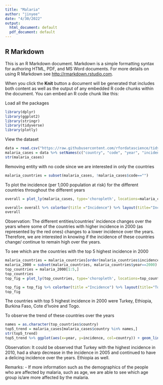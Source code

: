 ```yaml
---
title: "Malaria"
author: "jinyee"
date: "4/30/2022"
output:
  html_document: default
  pdf_document: default
---
```

## R Markdown

This is an R Markdown document. Markdown is a simple formatting syntax for authoring HTML, PDF, and MS Word documents. For more details on using R Markdown see <http://rmarkdown.rstudio.com>.

When you click the **Knit** button a document will be generated that includes both content as well as the output of any embedded R code chunks within the document. You can embed an R code chunk like this:

Load all the packages
```r
library(dplyr)
library(ggplot2)
library(stringr)
library(tidyverse)
library(plotly)
```

View the dataset
```r
data = read.csv("https://raw.githubusercontent.com/rfordatascience/tidytuesday/master/data/2018/2018-11-13/malaria_inc.csv")
malaria_cases = data %>% setNames(c("country", "code", "year", "incidence")) 
str(malaria_cases)
```

Removing entity with no code since we are interested in only the countries
```r
malaria_countries = subset(malaria_cases, !malaria_cases$code=="")
```

To plot the incidence (per 1,000 population at risk) for the different countries throughout the different years
```r
overall = plot_ly(malaria_cases, type='choropleth', locations=malaria_cases$code, z= malaria_cases$incidence, text=malaria_cases$country, colorscale="coloraxis", frame = malaria_cases$year)

overall= overall %>% colorbar(title ="Incidence") %>% layout(title="Incidence (per 1,000 population at risk) of malaria in different countries")
overall

```
Observation: The different entities/countries' incidence changes over the years where some of the countries with higher incidence in 2000 (as represented by the red ones) changes to a lower incidence over the years. Therefore, we are interested in knowing if the incidence of these countries change/ continue to remain high over the years.



To see which are the countries with the top 5 highest incidence in 2000 
```r
malaria_countries = malaria_countries[order(malaria_countries$incidence, malaria_countries$year, decreasing = T),]
malaria_2000 = subset(malaria_countries, malaria_countries$year==2000)
top_countries = malaria_2000[1:5,]
top_countries
top_fig = plot_ly(top_countries, type='choropleth', locations=top_countries$code, z= top_countries$incidence, text=top_countries$country, colorscale="coloraxis")

top_fig = top_fig %>% colorbar(title ="Incidence") %>% layout(title="Top 5 highest incidence (per 1,000 population at risk) (2010)")
top_fig


```
The countries with top 5 highest incidence in 2000 were Turkey, Ethiopia, Burkina Faso, Cote d'lvoire and Togo.



To observe the trend of these countries over the years
```r
names = as.character(top_countries$country)
top5_trend = malaria_cases[malaria_cases$country %in% names,]
str(top5_trend)
top5_trend %>% ggplot(aes(x=year, y=incidence, col=country)) + geom_line() 

```

Observation: It could be observed that Turkey with the highest incidence in 2010, had a sharp decrease in the incidence in 2005 and continued to have a delicing incidence over the years. Ethiopia as well. 

Remarks:
- If more information such as the demographics of the people who are affected by malaria, such as age, we are able to see which age group is/are more affected by the malaria.



